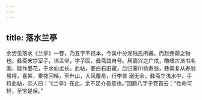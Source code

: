 ```yaml
---
---
---
```

title: 落水兰亭
---




余尝见落水《兰亭》一卷，乃五字不损本，今吴中分湖陆氏所藏，而赵彝斋之物也。彝斋宋宗室子，讳孟坚，字子固，彝斋其自号。居嘉兴之广戌，酷嗜古法书名画，能作墨花，于水仙尤长。此帖，姜白石旧藏，后归霅川俞寿翁，彝斋复从寿翁易得，喜甚，乘夜回棹，至升山，大风覆舟，行李皆 溺无余，彝斋立浅水中，手持此帖，示人曰：“《兰亭》在此，余不足介吾意也。”因题八字于卷首云：“性命可轻，至宝是保。”